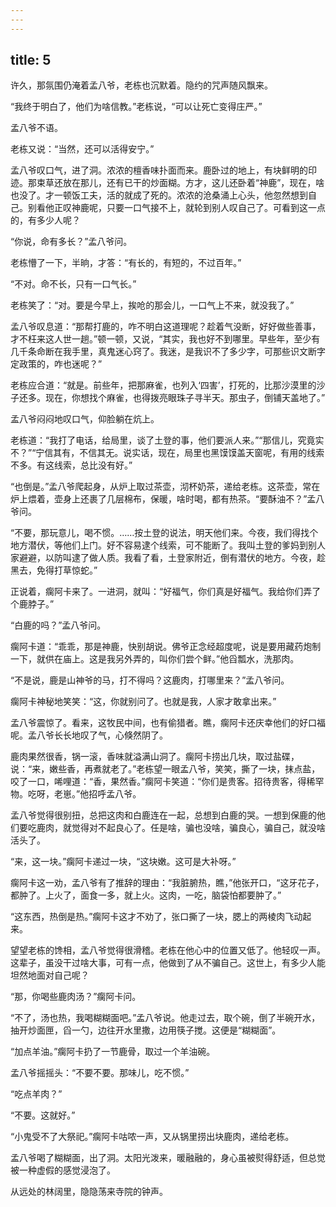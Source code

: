 ```yaml
---
---
---
```

title: 5
---



许久，那氛围仍淹着孟八爷，老栋也沉默着。隐约的咒声随风飘来。

“我终于明白了，他们为啥信教。”老栋说，“可以让死亡变得庄严。”

孟八爷不语。

老栋又说：“当然，还可以活得安宁。”

孟八爷叹口气，进了洞。浓浓的檀香味扑面而来。鹿卧过的地上，有块鲜明的印迹。那束草还放在那儿，还有已干的炒面糊。方才，这儿还卧着“神鹿”，现在，啥也没了。才一顿饭工夫，活的就成了死的。浓浓的沧桑涌上心头，他忽然想到自己。别看他正叹神鹿呢，只要一口气接不上，就轮到别人叹自己了。可看到这一点的，有多少人呢？

“你说，命有多长？”孟八爷问。

老栋懵了一下，半晌，才答：“有长的，有短的，不过百年。”

“不对。命不长，只有一口气长。”

老栋笑了：“对。要是今早上，挨呛的那会儿，一口气上不来，就没我了。”

孟八爷叹息道：“那帮打鹿的，咋不明白这道理呢？趁着气没断，好好做些善事，才不枉来这人世一趟。”顿一顿，又说，“其实，我也好不到哪里。早些年，至少有几千条命断在我手里，真鬼迷心窍了。我迷，是我识不了多少字，可那些识文断字定政策的，咋也迷呢？”

老栋应合道：“就是。前些年，把那麻雀，也列入‘四害’，打死的，比那沙漠里的沙子还多。现在，你想找个麻雀，也得拨亮眼珠子寻半天。那虫子，倒铺天盖地了。”

孟八爷闷闷地叹口气，仰脸躺在炕上。

老栋道：“我打了电话，给局里，谈了土登的事，他们要派人来。”“那信儿，究竟实不？”“宁信其有，不信其无。说实话，现在，局里也黑馍馍盖天窗呢，有用的线索不多。有这线索，总比没有好。”

“也倒是。”孟八爷爬起身，从炉上取过茶壶，沏杯奶茶，递给老栋。这茶壶，常在炉上煨着，壶身上还裹了几层棉布，保暖，啥时喝，都有热茶。“要酥油不？”孟八爷问。

“不要，那玩意儿，喝不惯。……按土登的说法，明天他们来。今夜，我们得找个地方潜伏，等他们上门。好不容易逮个线索，可不能断了。我叫土登的爹妈到别人家避避，以防叫逮了做人质。我看了看，土登家附近，倒有潜伏的地方。今夜，趁黑去，免得打草惊蛇。”

正说着，瘸阿卡来了。一进洞，就叫：“好福气，你们真是好福气。我给你们弄了个鹿脖子。”

“白鹿的吗？”孟八爷问。

瘸阿卡道：“乖乖，那是神鹿，快别胡说。佛爷正念经超度呢，说是要用藏药炮制一下，就供在庙上。这是我另外弄的，叫你们尝个鲜。”他舀瓢水，洗那肉。

“不是说，鹿是山神爷的马，打不得吗？这鹿肉，打哪里来？”孟八爷问。

瘸阿卡神秘地笑笑：“这，你就别问了。也就是我，人家才敢拿出来。”

孟八爷震惊了。看来，这牧民中间，也有偷猎者。瞧，瘸阿卡还庆幸他们的好口福呢。孟八爷长长地叹了气，心倏然阴了。

鹿肉果然很香，锅一滚，香味就溢满山洞了。瘸阿卡捞出几块，取过盐碟，说：“来，嫩些香，再煮就老了。”老栋望一眼孟八爷，笑笑，撕了一块，抹点盐，咬了一口，唏哩道：“香，果然香。”瘸阿卡笑道：“你们是贵客。招待贵客，得稀罕物。吃呀，老崽。”他招呼孟八爷。

孟八爷觉得很别扭，总把这肉和白鹿连在一起，总想到白鹿的哭。一想到保鹿的他们要吃鹿肉，就觉得对不起良心了。任是啥，骗也没啥，骗良心，骗自己，就没啥活头了。

“来，这一块。”瘸阿卡递过一块，“这块嫩。这可是大补呀。”

瘸阿卡这一劝，孟八爷有了推辞的理由：“我脏腑热，瞧，”他张开口，“这牙花子，都肿了。上火了，面食一多，就上火。这肉，一吃，脑袋怕都要肿了。”

“这东西，热倒是热。”瘸阿卡这才不劝了，张口撕了一块，腮上的两棱肉飞动起来。

望望老栋的馋相，孟八爷觉得很滑稽。老栋在他心中的位置又低了。他轻叹一声。这辈子，虽没干过啥大事，可有一点，他做到了从不骗自己。这世上，有多少人能坦然地面对自己呢？

“那，你喝些鹿肉汤？”瘸阿卡问。

“不了，汤也热，我喝糊糊面吧。”孟八爷说。他走过去，取个碗，倒了半碗开水，抽开炒面匣，舀一勺，边往开水里撒，边用筷子搅。这便是“糊糊面”。

“加点羊油。”瘸阿卡扔了一节鹿骨，取过一个羊油碗。

孟八爷摇摇头：“不要不要。那味儿，吃不惯。”

“吃点羊肉？”

“不要。这就好。”

“小鬼受不了大祭祀。”瘸阿卡咕哝一声，又从锅里捞出块鹿肉，递给老栋。

孟八爷喝了糊糊面，出了洞。太阳光泼来，暖融融的，身心虽被熨得舒适，但总觉被一种虚假的感觉浸泡了。

从远处的林阔里，隐隐荡来寺院的钟声。